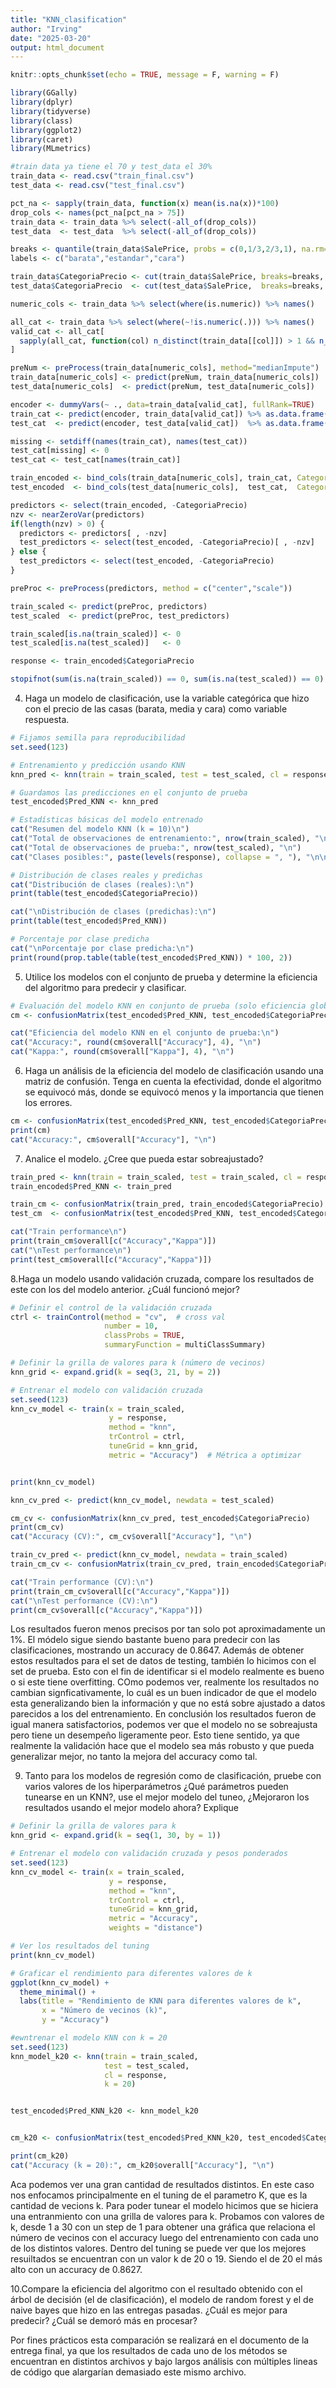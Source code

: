 ```yaml
---
title: "KNN_clasification"
author: "Irving"
date: "2025-03-20"
output: html_document
---
```


```r
knitr::opts_chunk$set(echo = TRUE, message = F, warning = F)
```

```r
library(GGally)
library(dplyr)
library(tidyverse)
library(class)
library(ggplot2)
library(caret)
library(MLmetrics)
```


```r
#train data ya tiene el 70 y test_data el 30%
train_data <- read.csv("train_final.csv")
test_data <- read.csv("test_final.csv")
```

```r
pct_na <- sapply(train_data, function(x) mean(is.na(x))*100)
drop_cols <- names(pct_na[pct_na > 75])
train_data <- train_data %>% select(-all_of(drop_cols))
test_data  <- test_data  %>% select(-all_of(drop_cols))
```

```r
breaks <- quantile(train_data$SalePrice, probs = c(0,1/3,2/3,1), na.rm=TRUE)
labels <- c("barata","estandar","cara")

train_data$CategoriaPrecio <- cut(train_data$SalePrice, breaks=breaks, labels=labels, include.lowest=TRUE)
test_data$CategoriaPrecio  <- cut(test_data$SalePrice,  breaks=breaks, labels=labels, include.lowest=TRUE)

```


```r

numeric_cols <- train_data %>% select(where(is.numeric)) %>% names()

all_cat <- train_data %>% select(where(~!is.numeric(.))) %>% names()
valid_cat <- all_cat[
  sapply(all_cat, function(col) n_distinct(train_data[[col]]) > 1 && n_distinct(test_data[[col]]) > 1)
]

preNum <- preProcess(train_data[numeric_cols], method="medianImpute")
train_data[numeric_cols] <- predict(preNum, train_data[numeric_cols])
test_data[numeric_cols]  <- predict(preNum, test_data[numeric_cols])

encoder <- dummyVars(~ ., data=train_data[valid_cat], fullRank=TRUE)
train_cat <- predict(encoder, train_data[valid_cat]) %>% as.data.frame()
test_cat  <- predict(encoder, test_data[valid_cat])  %>% as.data.frame()

missing <- setdiff(names(train_cat), names(test_cat))
test_cat[missing] <- 0
test_cat <- test_cat[names(train_cat)]

train_encoded <- bind_cols(train_data[numeric_cols], train_cat, CategoriaPrecio=train_data$CategoriaPrecio)
test_encoded  <- bind_cols(test_data[numeric_cols],  test_cat,  CategoriaPrecio=test_data$CategoriaPrecio)

```


```r
predictors <- select(train_encoded, -CategoriaPrecio)
nzv <- nearZeroVar(predictors)
if(length(nzv) > 0) {
  predictors <- predictors[ , -nzv]
  test_predictors <- select(test_encoded, -CategoriaPrecio)[ , -nzv]
} else {
  test_predictors <- select(test_encoded, -CategoriaPrecio)
}

preProc <- preProcess(predictors, method = c("center","scale"))

train_scaled <- predict(preProc, predictors)
test_scaled  <- predict(preProc, test_predictors)

train_scaled[is.na(train_scaled)] <- 0
test_scaled[is.na(test_scaled)]   <- 0

response <- train_encoded$CategoriaPrecio

stopifnot(sum(is.na(train_scaled)) == 0, sum(is.na(test_scaled)) == 0)
```

4. Haga un modelo de clasificación, use la variable categórica que hizo con el precio de las casas (barata, media y cara) como variable respuesta.   
 
```r
# Fijamos semilla para reproducibilidad
set.seed(123)

# Entrenamiento y predicción usando KNN
knn_pred <- knn(train = train_scaled, test = test_scaled, cl = response, k = 10)

# Guardamos las predicciones en el conjunto de prueba
test_encoded$Pred_KNN <- knn_pred

# Estadísticas básicas del modelo entrenado
cat("Resumen del modelo KNN (k = 10)\n")
cat("Total de observaciones de entrenamiento:", nrow(train_scaled), "\n")
cat("Total de observaciones de prueba:", nrow(test_scaled), "\n")
cat("Clases posibles:", paste(levels(response), collapse = ", "), "\n\n")

# Distribución de clases reales y predichas
cat("Distribución de clases (reales):\n")
print(table(test_encoded$CategoriaPrecio))

cat("\nDistribución de clases (predichas):\n")
print(table(test_encoded$Pred_KNN))

# Porcentaje por clase predicha
cat("\nPorcentaje por clase predicha:\n")
print(round(prop.table(table(test_encoded$Pred_KNN)) * 100, 2))


```
5. Utilice los modelos con el conjunto de prueba y determine la eficiencia del algoritmo para predecir y clasificar.
```r
# Evaluación del modelo KNN en conjunto de prueba (solo eficiencia global)
cm <- confusionMatrix(test_encoded$Pred_KNN, test_encoded$CategoriaPrecio)

cat("Eficiencia del modelo KNN en el conjunto de prueba:\n")
cat("Accuracy:", round(cm$overall["Accuracy"], 4), "\n")
cat("Kappa:", round(cm$overall["Kappa"], 4), "\n")
```

6. Haga un análisis de la eficiencia del modelo de clasificación usando una matriz de confusión. Tenga en cuenta la efectividad, donde el algoritmo se equivocó más, donde se equivocó menos y la importancia que tienen los errores. 
```r
cm <- confusionMatrix(test_encoded$Pred_KNN, test_encoded$CategoriaPrecio)
print(cm)
cat("Accuracy:", cm$overall["Accuracy"], "\n")

```
7. Analice el modelo. ¿Cree que pueda estar sobreajustado? 
```r
train_pred <- knn(train = train_scaled, test = train_scaled, cl = response, k = 10)
train_encoded$Pred_KNN <- train_pred

train_cm <- confusionMatrix(train_pred, train_encoded$CategoriaPrecio)
test_cm  <- confusionMatrix(test_encoded$Pred_KNN, test_encoded$CategoriaPrecio)

cat("Train performance\n")
print(train_cm$overall[c("Accuracy","Kappa")])
cat("\nTest performance\n")
print(test_cm$overall[c("Accuracy","Kappa")])

```

8.Haga un modelo usando validación cruzada, compare los resultados de este con los del modelo anterior. ¿Cuál funcionó mejor?

```r
# Definir el control de la validación cruzada
ctrl <- trainControl(method = "cv",  # cross val
                     number = 10,    
                     classProbs = TRUE,
                     summaryFunction = multiClassSummary) 

# Definir la grilla de valores para k (número de vecinos)
knn_grid <- expand.grid(k = seq(3, 21, by = 2))  

# Entrenar el modelo con validación cruzada
set.seed(123)
knn_cv_model <- train(x = train_scaled, 
                      y = response, 
                      method = "knn", 
                      trControl = ctrl, 
                      tuneGrid = knn_grid, 
                      metric = "Accuracy")  # Métrica a optimizar


print(knn_cv_model)

knn_cv_pred <- predict(knn_cv_model, newdata = test_scaled)

cm_cv <- confusionMatrix(knn_cv_pred, test_encoded$CategoriaPrecio)
print(cm_cv)
cat("Accuracy (CV):", cm_cv$overall["Accuracy"], "\n")

train_cv_pred <- predict(knn_cv_model, newdata = train_scaled)
train_cm_cv <- confusionMatrix(train_cv_pred, train_encoded$CategoriaPrecio)

cat("Train performance (CV):\n")
print(train_cm_cv$overall[c("Accuracy","Kappa")])
cat("\nTest performance (CV):\n")
print(cm_cv$overall[c("Accuracy","Kappa")])
```

Los resultados fueron menos precisos por tan solo pot aproximadamente un 1%. El módelo sigue siendo bastante bueno para predecir con las clasificaciones, mostrando un accuracy de 0.8647. Además de obtener estos resultados para el set de datos de testing, también lo hicimos con el set de prueba. Esto con el fin de identificar si el modelo realmente es bueno o si este tiene overfitting. COmo podemos ver, realmente los resultados no cambian signficativamente, lo cuál es un buen indicador de que el modelo esta generalizando bien la información y que no está sobre ajustado a datos parecidos a los del entrenamiento. En conclusión los resultados fueron de igual manera satisfactorios, podemos ver que el modelo no se sobreajusta pero tiene un desempeño ligeramente peor. Esto tiene sentido, ya que realmente la validación hace que el modelo sea más robusto y que pueda generalizar mejor, no tanto la mejora del accuracy como tal.

9. Tanto para los modelos de regresión como de clasificación, pruebe con varios valores de los
hiperparámetros ¿Qué parámetros pueden tunearse en un KNN?, use el mejor modelo del
tuneo, ¿Mejoraron los resultados usando el mejor modelo ahora? Explique

```r
# Definir la grilla de valores para k
knn_grid <- expand.grid(k = seq(1, 30, by = 1))

# Entrenar el modelo con validación cruzada y pesos ponderados
set.seed(123)
knn_cv_model <- train(x = train_scaled, 
                      y = response, 
                      method = "knn", 
                      trControl = ctrl, 
                      tuneGrid = knn_grid, 
                      metric = "Accuracy",
                      weights = "distance")

# Ver los resultados del tuning
print(knn_cv_model)

# Graficar el rendimiento para diferentes valores de k
ggplot(knn_cv_model) +
  theme_minimal() +
  labs(title = "Rendimiento de KNN para diferentes valores de k",
       x = "Número de vecinos (k)",
       y = "Accuracy")

#ewntrenar el modelo KNN con k = 20
set.seed(123)
knn_model_k20 <- knn(train = train_scaled, 
                     test = test_scaled, 
                     cl = response, 
                     k = 20)


test_encoded$Pred_KNN_k20 <- knn_model_k20


cm_k20 <- confusionMatrix(test_encoded$Pred_KNN_k20, test_encoded$CategoriaPrecio)

print(cm_k20)
cat("Accuracy (k = 20):", cm_k20$overall["Accuracy"], "\n")

```

Aca podemos ver una gran cantidad de resultados distintos. En este caso nos enfocamos principalmente en el tuning de el parametro K, que es la cantidad de vecions k. Para poder tunear el modelo hicimos que se hiciera una entranmiento con una grilla de valores para k. Probamos con valores de k, desde 1 a 30 con un step de 1 para obtener una gráfica que relaciona el número de vecinos con el accuracy luego del entrenamiento con cada uno de los distintos valores. Dentro del tuning se puede ver que los mejores resuiltados se encuentran con un valor k de 20 o 19. Siendo el de 20 el más alto con un accuracy de 0.8627.

10.Compare la eficiencia del algoritmo con el resultado obtenido con el árbol de decisión (el de clasificación), el modelo de random forest y el de naive bayes que hizo en las entregas pasadas. ¿Cuál es mejor para predecir? ¿Cuál se demoró más en procesar?


Por fines prácticos esta comparación se realizará en el documento de la entrega final, ya que los resultados de cada uno de los métodos se encuentran en distintos archivos y bajo largos análisis con múltiples lineas de código que alargarían demasiado este mismo archivo.



